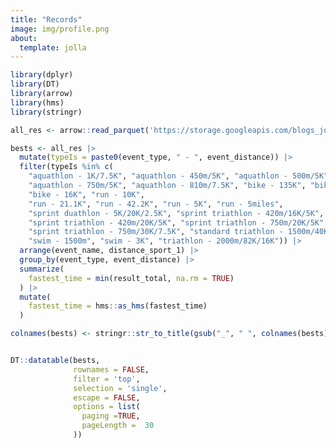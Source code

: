```yaml
---
title: "Records"
image: img/profile.png
about:
  template: jolla
---
```


```r

library(dplyr)
library(DT)
library(arrow)
library(hms)
library(stringr)

all_res <- arrow::read_parquet('https://storage.googleapis.com/blogs_josa/sport/parquets/main_dataset.parquet')

bests <- all_res |>
  mutate(typeIs = paste0(event_type, " - ", event_distance)) |>
  filter(typeIs %in% c(
    "aquathlon - 1K/7.5K", "aquathlon - 450m/5K", "aquathlon - 500m/5K",
    "aquathlon - 750m/5K", "aquathlon - 810m/7.5K", "bike - 135K", "bike - 160K",
    "bike - 16K", "run - 10K",
    "run - 21.1K", "run - 42.2K", "run - 5K", "run - 5miles", 
    "sprint duathlon - 5K/20K/2.5K", "sprint triathlon - 420m/16K/5K",
    "sprint triathlon - 420m/20K/5K", "sprint triathlon - 750m/20K/5K",
    "sprint triathlon - 750m/30K/7.5K", "standard triathlon - 1500m/40K/10K",
    "swim - 1500m", "swim - 3K", "triathlon - 2000m/82K/16K")) |>
  arrange(event_name, distance_sport_1) |>
  group_by(event_type, event_distance) |>
  summarize(
    fastest_time = min(result_total, na.rm = TRUE)
  ) |>
  mutate(
    fastest_time = hms::as_hms(fastest_time)
  )

colnames(bests) <- stringr::str_to_title(gsub("_", " ", colnames(bests)))


DT::datatable(bests,
              rownames = FALSE,
              filter = 'top',
              selection = 'single',
              escape = FALSE,
              options = list(
                paging =TRUE,
                pageLength =  30
              ))
```
